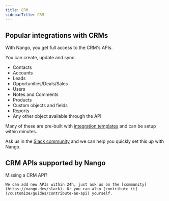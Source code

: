 ```yaml
---
title: CRM
sidebarTitle: CRM
---
```


## Popular integrations with CRMs

With Nango, you get full access to the CRM's APIs.

You can create, update and sync:

- Contacts
- Accounts
- Leads
- Opportunities/Deals/Sales
- Users
- Notes and Comments
- Products
- Custom objects and fields
- Reports
- Any other object available through the API

Many of these are pre-built with [integration templates](/understand/concepts/templates) and can be setup within minutes.

Ask us in the [Slack community](https://nango.dev/slack) and we can help you quickly set this up with Nango.

## CRM APIs supported by Nango

<CardGroup cols={4}>
    <Card title="Attio" href="/integrations/all/attio" color="#68a063" />
    <Card title="Blackbaud" href="/integrations/all/blackbaud" color="#68a063" />
    <Card title="Close" href="/integrations/all/close" color="#68a063" />
    <Card title="Exact Online" href="/integrations/all/exact-online" color="#68a063" />
    <Card title="Gainsight CC" href="/integrations/all/gainsight-cc" color="#68a063" />
    <Card title="Gong" href="/integrations/all/gong" color="#68a063" />
    <Card title="Hubspot" href="/integrations/all/hubspot" color="#68a063" />
    <Card title="Freshsales" href="/integrations/all/freshsales" color="#68a063" />
    <Card title="Intercom" href="/integrations/all/intercom" color="#68a063" />
    <Card title="Insightly" href="/integrations/all/insightly" color="#68a063" />
    <Card title="Keap" href="/integrations/all/keap" color="#68a063" />
    <Card title="Kustomer" href="/integrations/all/kustomer" color="#68a063" />
    <Card title="Medallia" href="/integrations/all/medallia" color="#68a063" />
    <Card title="Pipedrive" href="/integrations/all/pipedrive" color="#68a063" />
    <Card title="Salesforce" href="/integrations/all/salesforce" color="#68a063" />
    <Card title="Salesloft" href="/integrations/all/salesloft" color="#68a063" />
    <Card title="Wealthbox" href="/integrations/all/wealthbox" color="#68a063" />
    <Card title="Unanet" href="/integrations/all/unanet" color="#68a063" />
    <Card title="Zoho CRM" href="/integrations/all/zoho-crm" color="#68a063" />
    <Card title="ZoomInfo" href="/integrations/all/zoominfo" color="#68a063" />
</CardGroup>

<Tip>
    Missing a CRM API?

    We can add new APIs within 24h, just ask us on the [community](https://nango.dev/slack). Or you can also [contribute it](/customize/guides/contribute-an-api) yourself.
</Tip>
